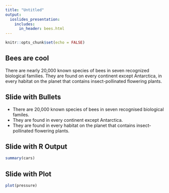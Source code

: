 ```yaml
---
title: "Untitled"
output: 
  ioslides_presentation:
    includes:
      in_header: bees.html
---
```


```r
knitr::opts_chunk$set(echo = FALSE)
```

## Bees are cool

There are nearly 20,000 known species of bees in seven recognized biological families. They are found on every continent except Antarctica, in every habitat on the planet that contains insect-pollinated flowering plants.


## Slide with Bullets

- There are 20,000 known species of bees in seven recognised biological familes.
- They are found in every continent except Antarctica.
- They are found in every habitat on the planet that contains insect-pollinated flowering plants.


## Slide with R Output

```r
summary(cars)
```

## Slide with Plot

```r
plot(pressure)
```

